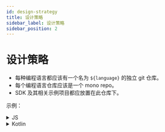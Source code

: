 ```yaml
---
id: design-strategy
title: 设计策略
sidebar_label: 设计策略
sidebar_position: 2
---
```


# 设计策略

- 每种编程语言都应该有一个名为 `${language}` 的独立 git 仓库。
- 每个编程语言仓库应该是一个 mono repo。
- SDK 及其相关示例项目都应放置在此仓库下。

示例：

<details>
  <summary>JS</summary>

- js (core)
- react
- react-sample

</details>

<details>
  <summary>Kotlin</summary>

- kotlin (core)
- android
- android-sample

</details>
